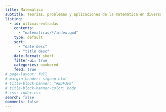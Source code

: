```yaml
---
title: Matemática
subtitle: Teorías, problemas y aplicaciones de la matemática en diversas disciplinas.
listing:
  - id: ultimas-entradas
    contents: 
      - "matematicas/*/index.qmd"
    type: default
    sort: 
      - "date desc"
      - "title desc"
    date-format: short
    filter-ui: true
    categories: numbered
    feed: true
# page-layout: full
# margin-header: signup.html
# title-block-banner: "#EDF3F9"
# title-block-banner-color: body
# css: index.css
search: false
comments: false
---
```


